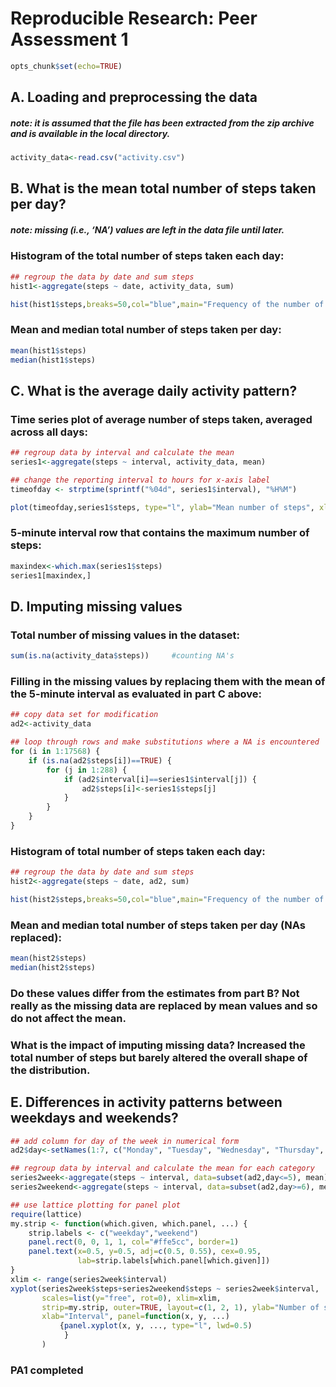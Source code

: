 # Reproducible Research: Peer Assessment 1

```r
opts_chunk$set(echo=TRUE)
```

## A. Loading and preprocessing the data
##### note: it is assumed that the file has been extracted from the zip archive and is available in the local directory.

```r
activity_data<-read.csv("activity.csv")
```

## B. What is the mean total number of steps taken per day?
##### note: missing (i.e., 'NA') values are left in the data file until later.

### Histogram of the total number of steps taken each day:

```r
## regroup the data by date and sum steps
hist1<-aggregate(steps ~ date, activity_data, sum)

hist(hist1$steps,breaks=50,col="blue",main="Frequency of the number of steps taken each day",xlab="total number of steps")
```

### Mean and median total number of steps taken per day:

```r
mean(hist1$steps)
median(hist1$steps)
```

## C. What is the average daily activity pattern?

### Time series plot of average number of steps taken, averaged across all days:

```r
## regroup data by interval and calculate the mean
series1<-aggregate(steps ~ interval, activity_data, mean)

## change the reporting interval to hours for x-axis label
timeofday <- strptime(sprintf("%04d", series1$interval), "%H%M")

plot(timeofday,series1$steps, type="l", ylab="Mean number of steps", xlab="time",main="Average number of steps taken, averaged across all days")
```

### 5-minute interval row that contains the maximum number of steps:

```r
maxindex<-which.max(series1$steps)
series1[maxindex,]
```

## D. Imputing missing values

### Total number of missing values in the dataset:

```r
sum(is.na(activity_data$steps))     #counting NA's
```

### Filling in the missing values by replacing them with the mean of the 5-minute interval as evaluated in part C above:

```r
## copy data set for modification
ad2<-activity_data

## loop through rows and make substitutions where a NA is encountered
for (i in 1:17568) {
    if (is.na(ad2$steps[i])==TRUE) {
        for (j in 1:288) {
            if (ad2$interval[i]==series1$interval[j]) {
                ad2$steps[i]<-series1$steps[j]
            }
        }
    }
}
```

### Histogram of total number of steps taken each day:

```r
## regroup the data by date and sum steps
hist2<-aggregate(steps ~ date, ad2, sum)

hist(hist2$steps,breaks=50,col="blue",main="Frequency of the number of steps taken each day",xlab="total number of steps")
```

### Mean and median total number of steps taken per day (NAs replaced):

```r
mean(hist2$steps)
median(hist2$steps)
```
### Do these values differ from the estimates from part B? Not really as the missing data are replaced by mean values and so do not affect the mean.

### What is the impact of imputing missing data? Increased the total number of steps but barely altered the overall shape of the distribution.


## E. Differences in activity patterns between weekdays and weekends?

```r
## add column for day of the week in numerical form
ad2$day<-setNames(1:7, c("Monday", "Tuesday", "Wednesday", "Thursday", "Friday", "Saturday", "Sunday"))[weekdays(as.Date(ad2$date))]

## regroup data by interval and calculate the mean for each category 
series2week<-aggregate(steps ~ interval, data=subset(ad2,day<=5), mean)
series2weekend<-aggregate(steps ~ interval, data=subset(ad2,day>=6), mean)

## use lattice plotting for panel plot
require(lattice)
my.strip <- function(which.given, which.panel, ...) {
    strip.labels <- c("weekday","weekend")
    panel.rect(0, 0, 1, 1, col="#ffe5cc", border=1)
    panel.text(x=0.5, y=0.5, adj=c(0.5, 0.55), cex=0.95,
               lab=strip.labels[which.panel[which.given]])
}
xlim <- range(series2week$interval)   
xyplot(series2week$steps+series2weekend$steps ~ series2week$interval,
       scales=list(y="free", rot=0), xlim=xlim,
       strip=my.strip, outer=TRUE, layout=c(1, 2, 1), ylab="Number of steps", 
       xlab="Interval", panel=function(x, y, ...) 
           {panel.xyplot(x, y, ..., type="l", lwd=0.5)
            }
       )
```
### PA1 completed